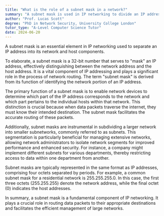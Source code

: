 ```yaml
---
title: "What is the role of a subnet mask in a network?"
summary: "A subnet mask is used in IP networking to divide an IP address into network and host addresses."
author: "Prof. Lucas Scott"
degree: "PhD in Network Security, University College London"
tutor_type: "A-Level Computer Science Tutor"
date: 2024-06-20
---
```


A subnet mask is an essential element in IP networking used to separate an IP address into its network and host components.

To elaborate, a subnet mask is a 32-bit number that serves to "mask" an IP address, effectively distinguishing between the network address and the host address. It is a vital component of IP addressing and plays a significant role in the process of network routing. The term "subnet mask" is derived from its function of identifying the network portion of an IP address.

The primary function of a subnet mask is to enable network devices to determine which part of the IP address corresponds to the network and which part pertains to the individual hosts within that network. This distinction is crucial because when data packets traverse the internet, they must know their intended destination. The subnet mask facilitates the accurate routing of these packets.

Additionally, subnet masks are instrumental in subdividing a larger network into smaller subnetworks, commonly referred to as subnets. This segmentation is particularly beneficial for managing extensive networks, allowing network administrators to isolate network segments for improved performance and enhanced security. For instance, a company might implement different subnets for various departments, thereby restricting access to data within one department from another.

Subnet masks are typically represented in the same format as IP addresses, comprising four octets separated by periods. For example, a common subnet mask for a residential network is $255.255.255.0$. In this case, the first three octets ($255.255.255$) denote the network address, while the final octet ($0$) indicates the host addresses.

In summary, a subnet mask is a fundamental component of IP networking. It plays a crucial role in routing data packets to their appropriate destinations and facilitates the efficient management of large networks.
    